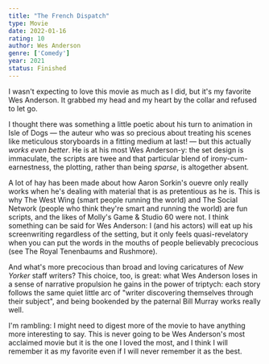 ```yaml
---
title: "The French Dispatch"
type: Movie
date: 2022-01-16
rating: 10
author: Wes Anderson
genre: ['Comedy']
year: 2021
status: Finished
---
```


I wasn't expecting to love this movie as much as I did, but it's my favorite Wes Anderson. It grabbed my head and my heart by the collar and refused to let go.

I thought there was something a little poetic about his turn to animation in Isle of Dogs — the auteur who was so precious about treating his scenes like meticulous storyboards in a fitting medium at last! — but this actually _works even better_. He is at his most Wes Anderson-y: the set design is immaculate, the scripts are twee and that particular blend of irony-cum-earnestness, the plotting, rather than being *sparse*, is altogether absent.

A lot of hay has been made about how Aaron Sorkin's ouevre only really works when he's dealing with material that is as pretentious as he is. This is why The West Wing (smart people running the world) and The Social Network (people who think they're smart and running the world) are fun scripts, and the likes of Molly's Game & Studio 60 were not.  I think something can be said for Wes Anderson: I (and his actors) will eat up his screenwriting regardless of the setting, but it only feels quasi-revelatory when you can put the words in the mouths of people believably precocious (see The Royal Tenenbaums and Rushmore).

And what's more precocious than broad and loving caricatures of *New Yorker* staff writers? This choice, too, is great: what Wes Anderson loses in a sense of narrative propulsion he gains in the power of triptych: each story follows the same quiet little arc of "writer discovering themselves through their subject", and being bookended by the paternal Bill Murray works  really well.

I'm rambling: I might need to digest more of the movie to have anything more interesting to say. This is never going to be Wes Anderson's most acclaimed movie but it is the one I loved the most, and I think I will remember it as my favorite even if I will never remember it as the best.
